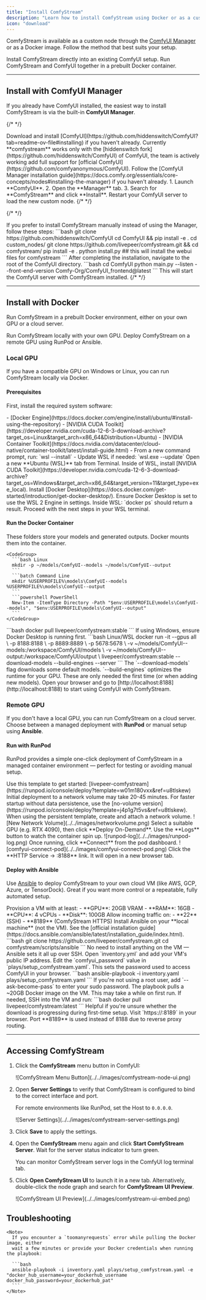 ```yaml
---
title: "Install ComfyStream"
description: "Learn how to install ComfyStream using Docker or as a custom node for ComfyUI."
icon: "download"
---
```


ComfyStream is available as a custom node through the [ComfyUI Manager](https://registry.comfy.org/nodes/comfystream) or as a Docker image. Follow the method that best suits your setup.

<CardGroup cols={2}>
  <Card
    title="ComfyUI Manager (Recommended)"
    icon="plug"
    href="#install-with-comfyui-manager"
  >
    Install ComfyStream directly into an existing ComfyUI setup.
  </Card>
  <Card title="Docker (Self-contained)" icon="box" href="#install-with-docker">
    Run ComfyStream and ComfyUI together in a prebuilt Docker container.
  </Card>
</CardGroup>

---

## Install with ComfyUI Manager

If you already have ComfyUI installed, the easiest way to install ComfyStream is via the built-in **ComfyUI Manager**.



{/* <!-- prettier-ignore-start --> */}

<Steps>
  <Step title="Install ComfyUI (if needed)">
    Download and install [ComfyUI](https://github.com/hiddenswitch/ComfyUI?tab=readme-ov-file#installing) if you haven't already.
    <Note>
      Currently **comfystream** works only with the [hiddenswitch
      fork](https://github.com/hiddenswitch/ComfyUI) of ComfyUI, the team is
      actively working add full support for [official
      ComfyUI](https://github.com/comfyanonymous/ComfyUI).
    </Note>
  </Step>
  <Step title="Install ComfyUI Manager (if needed)">
    Follow the [ComfyUI Manager installation guide](https://docs.comfy.org/essentials/core-concepts/nodes#installing-the-manager) if you haven't already.
  </Step>
  <Step title="Install ComfyStream via Manager">
    1. Launch **ComfyUI**.
    2. Open the **Manager** tab.
    3. Search for **ComfyStream** and click **Install**.
  </Step>
  <Step title="Restart ComfyUI">
    Restart your ComfyUI server to load the new custom node.
  </Step>
</Steps>
{/* <!-- prettier-ignore-end --> */}

{/* <!-- prettier-ignore-start --> */}

<Accordion title="Manual Installation (Alternative)">
  If you prefer to install ComfyStream manually instead of using the Manager, follow these steps:
  ```bash
  git clone https://github.com/hiddenswitch/ComfyUI
  cd ComfyUI && pip install -e .
  cd custom_nodes/
  git clone https://github.com/livepeer/comfystream.git && cd comfystream/
  pip install -e .
  python install.py ## this will install the webui files for comfystream 
  ```
  After completing the installation, navigate to the root of the ComfyUI directory.
  ```bash
  cd ComfyUI
  python main.py --listen --front-end-version Comfy-Org/ComfyUI_frontend@latest
  ```
  This will start the ComfyUI server with ComfyStream installed.
</Accordion>
{/* <!-- prettier-ignore-end --> */}

---

## Install with Docker

Run ComfyStream in a prebuilt Docker environment, either on your own GPU or a cloud server.

<CardGroup cols={2}>
  <Card title="Local GPU" icon="desktop" href="#local-gpu">
    Run ComfyStream locally with your own GPU.
  </Card>
  <Card title="Remote GPU" icon="cloud" href="#remote-gpu">
    Deploy ComfyStream on a remote GPU using RunPod or Ansible.
  </Card>
</CardGroup>

### Local GPU

If you have a compatible GPU on Windows or Linux, you can run ComfyStream locally via Docker.

#### Prerequisites

First, install the required system software:

<AccordionGroup>
  <Accordion title="Linux">
    - [Docker
    Engine](https://docs.docker.com/engine/install/ubuntu/#install-using-the-repository)
    - [NVIDIA CUDA
    Toolkit](https://developer.nvidia.com/cuda-12-6-3-download-archive?target_os=Linux&target_arch=x86_64&Distribution=Ubuntu)
    - [NVIDIA Container
    Toolkit](https://docs.nvidia.com/datacenter/cloud-native/container-toolkit/latest/install-guide.html)
  </Accordion>
  <Accordion title="Windows">
    <Steps>
      <Step title="Install WSL 2">
        - From a new command prompt, run: `wsl --install` - Update WSL if
        needed: `wsl.exe --update`
      </Step>
      <Step title="Launch Ubuntu in Terminal">
        Open a new **Ubuntu (WSL)** tab from Terminal.
      </Step>
      <Step title="Install NVIDIA CUDA Toolkit">
        Inside of WSL, install [NVIDIA CUDA
        Toolkit](https://developer.nvidia.com/cuda-12-6-3-download-archive?target_os=Windows&target_arch=x86_64&target_version=11&target_type=exe_local).
      </Step>
      <Step title="Install Docker Desktop">
        Install [Docker
        Desktop](https://docs.docker.com/get-started/introduction/get-docker-desktop/).
      </Step>
      <Step title="Enable WSL 2 Engine in Docker">
        Ensure Docker Desktop is set to use the WSL 2 Engine in settings.
      </Step>
      <Step title="Verify Docker Access">
        Inside WSL: `docker ps` should return a result.
      </Step>
      <Step title="Continue with setup">
        Proceed with the next steps in your WSL terminal.
      </Step>
    </Steps>
  </Accordion>
</AccordionGroup>

#### Run the Docker Container

<Steps>
  <Step title="Create model and output directories">
    These folders store your models and generated outputs. Docker mounts them into the container.

    <CodeGroup>
      ```bash Linux
      mkdir -p ~/models/ComfyUI--models ~/models/ComfyUI--output
      ```
      ```batch Command Line
      mkdir %USERPROFILE%\models\ComfyUI--models %USERPROFILE%\models\ComfyUI--output
      ```
      ```powershell PowerShell
      New-Item -ItemType Directory -Path "$env:USERPROFILE\models\ComfyUI--models", "$env:USERPROFILE\models\ComfyUI--output"
      ```
    </CodeGroup>

  </Step>
  <Step title="Pull the ComfyStream container">
    ```bash
    docker pull livepeer/comfystream:stable
    ```
    <Info>
      If using Windows, ensure Docker Desktop is running first.
    </Info>
  </Step>
  <Step title="Run the container">
    ```bash
    Linux/WSL docker run -it --gpus all \
      -p 8188:8188 \
      -p 8889:8889 \
      -p 5678:5678 \
      -v ~/models/ComfyUI--models:/workspace/ComfyUI/models \
      -v ~/models/ComfyUI--output:/workspace/ComfyUI/output \
      livepeer/comfystream:stable --download-models --build-engines --server
    ```
    <Note>
      The `--download-models` flag downloads some default models.  
      `--build-engines` optimizes the runtime for your GPU.  
      These are only needed the first time (or when adding new models).
    </Note>
  </Step>
  <Step title="Access ComfyUI">
    Open your browser and go to [http://localhost:8188](http://localhost:8188) to start using ComfyUI with ComfyStream.
  </Step>
</Steps>

### Remote GPU

If you don't have a local GPU, you can run ComfyStream on a cloud server. Choose between a managed deployment with **RunPod** or manual setup using **Ansible**.

#### Run with RunPod

RunPod provides a simple one-click deployment of ComfyStream in a managed container environment — perfect for testing or avoiding manual setup.

<Steps>
  <Step title="Launch the RunPod template">
    Use this template to get started:
    [livepeer-comfystream](https://runpod.io/console/deploy?template=w01m180vxx&ref=u8tlskew)
    <Note>
      Initial deployment to a network volume may take 20-45 minutes. For faster startup without data persistence, use the [no-volume version](https://runpod.io/console/deploy?template=j4p1g7t5vs&ref=u8tlskew).
    </Note>

  </Step>
  <Step title="Create a network volume">
    When using the persistent template, create and attach a network volume.
    ![New Network Volume](../../images/networkvolume.png)
  </Step>
  <Step title="Choose your GPU and deploy">
    Select a suitable GPU (e.g. RTX 4090), then click **Deploy On-Demand**.
  </Step>
  <Step title="Monitor deployment">
    Use the **Logs** button to watch the container spin up.
    ![runpod-log](../../images/runpod-log.png)
  </Step>
  <Step title="Access ComfyUI">
    Once running, click **Connect** from the pod dashboard.
    ![comfyui-connect-pod](../../images/comfyui-connect-pod.png)
  </Step>
  <Step title="Open ComfyUI">
    Click the **HTTP Service → :8188** link. It will open in a new browser tab.
  </Step>
</Steps>

#### Deploy with Ansible

Use [Ansible](https://docs.ansible.com/ansible/latest/playbook_guide/playbooks_intro.html) to deploy ComfyStream to your own cloud VM (like AWS, GCP, Azure, or TensorDock). Great if you want more control or a repeatable, fully automated setup.

<Steps>
  <Step title="Create a cloud VM">
    Provision a VM with at least:
    - **GPU**: 20GB VRAM  
    - **RAM**: 16GB  
    - **CPU**: 4 vCPUs  
    - **Disk**: 100GB  
  </Step>
  <Step title="Open required ports">
    Allow incoming traffic on:
    - **22** (SSH)  
    - **8189** (ComfyStream HTTPS)  
  </Step>
  <Step title="Install Ansible">
    Install Ansible on your **local machine** (not the VM). See the [official installation guide](https://docs.ansible.com/ansible/latest/installation_guide/index.html).
  </Step>
  <Step title="Clone the ComfyStream playbook">
    ```bash
    git clone https://github.com/livepeer/comfystream.git
    cd comfystream/scripts/ansible
    ```
    <Info>
      No need to install anything on the VM — Ansible sets it all up over SSH.
    </Info>
  </Step>
  <Step title="Add your VM IP to the inventory">
    Open `inventory.yml` and add your VM's public IP address.
  </Step>
  <Step title="Set a custom password (optional)">
    Edit the `comfyui_password` value in `plays/setup_comfystream.yaml`.
    <Note>
      This sets the password used to access ComfyUI in your browser.
    </Note>
  </Step>
  <Step title="Run the playbook">
    ```bash
    ansible-playbook -i inventory.yaml plays/setup_comfystream.yaml
    ```
    <Info>
      If you're not using a root user, add `--ask-become-pass` to enter your sudo password.
    </Info>
    <Note>
      The playbook pulls a ~20GB Docker image on the VM. This may take a while on first run.
    </Note>
  </Step>
  <Step title="Monitor download progress (optional)">
    If needed, SSH into the VM and run:
    ```bash
    docker pull livepeer/comfystream:latest
    ```
    <Info>
      Helpful if you're unsure whether the download is progressing during first-time setup.
    </Info>
  </Step>
  <Step title="Open ComfyUI">
    Visit `https://<VM_IP>:8189` in your browser.  
    <Note>
      Port **8189** is used instead of 8188 due to reverse proxy routing.
    </Note>
  </Step>
</Steps>

---

## Accessing ComfyStream

1. Click the **ComfyStream** menu button in ComfyUI:

   <Frame>
     ![ComfyStream Menu Button](../../images/comfystream-node-ui.png)
   </Frame>

2. Open **Server Settings** to verify that ComfyStream is configured to bind to the correct interface and port.

   <Note>For remote environments like RunPod, set the Host to `0.0.0.0`.</Note>
   <Frame>
     ![Server Settings](../../images/comfystream-server-settings.png)
   </Frame>

3. Click **Save** to apply the settings.

4. Open the **ComfyStream** menu again and click **Start ComfyStream Server**. Wait for the server status indicator to turn green.

   <Note>
     You can monitor ComfyStream server logs in the ComfyUI log terminal tab.
   </Note>

5. Click **Open ComfyStream UI** to launch it in a new tab. Alternatively, double-click the node graph and search for **ComfyStream UI Preview**.
   <Frame>
     ![ComfyStream UI Preview](../../images/comfystream-ui-embed.png)
   </Frame>

## Troubleshooting

<AccordionGroup>
  <Accordion title="Docker Hub Rate Limits (toomanyrequests error)">
  
    <Note>
      If you encounter a `toomanyrequests` error while pulling the Docker image, either
      wait a few minutes or provide your Docker credentials when running the playbook:

      ```bash
      ansible-playbook -i inventory.yaml plays/setup_comfystream.yaml -e "docker_hub_username=your_dockerhub_username docker_hub_password=your_dockerhub_pat"
      ```
    </Note>

  </Accordion>
</AccordionGroup>
